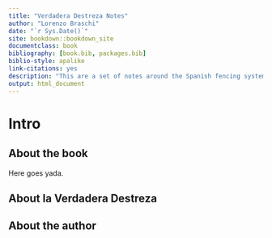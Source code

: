 ```yaml
--- 
title: "Verdadera Destreza Notes"
author: "Lorenzo Braschi"
date: "`r Sys.Date()`"
site: bookdown::bookdown_site
documentclass: book
bibliography: [book.bib, packages.bib]
biblio-style: apalike
link-citations: yes
description: "This are a set of notes around the Spanish fencing system known as 'La Verdadera Destreza'"
output: html_document
---
```


# Intro

## About the book

Here goes yada. 

## About la Verdadera Destreza

## About the author

